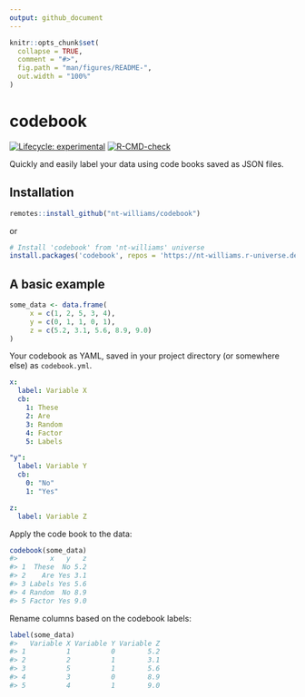 ```yaml
---
output: github_document
---
```


<!-- README.md is generated from README.Rmd. Please edit that file -->

```r
knitr::opts_chunk$set(
  collapse = TRUE,
  comment = "#>",
  fig.path = "man/figures/README-",
  out.width = "100%"
)
```

# codebook

<!-- badges: start -->
[![Lifecycle: experimental](https://img.shields.io/badge/lifecycle-experimental-orange.svg)](https://lifecycle.r-lib.org/articles/stages.html#experimental)
[![R-CMD-check](https://github.com/nt-williams/dictionary/workflows/R-CMD-check/badge.svg)](https://github.com/nt-williams/dictionary/actions)
<!-- badges: end -->

Quickly and easily label your data using code books saved as JSON files. 

## Installation

```r
remotes::install_github("nt-williams/codebook")
```

or

```r
# Install 'codebook' from 'nt-williams' universe
install.packages('codebook', repos = 'https://nt-williams.r-universe.dev')
```

## A basic example

```r
some_data <- data.frame(
     x = c(1, 2, 5, 3, 4),
     y = c(0, 1, 1, 0, 1), 
     z = c(5.2, 3.1, 5.6, 8.9, 9.0)
)
```

Your codebook as YAML, saved in your project directory (or somewhere else) as `codebook.yml`.

```yaml
x:
  label: Variable X
  cb:
    1: These
    2: Are
    3: Random
    4: Factor
    5: Labels

"y":
  label: Variable Y
  cb:
    0: "No"
    1: "Yes"

z:
  label: Variable Z
```

Apply the code book to the data:

```r
codebook(some_data)
#>        x   y   z
#> 1  These  No 5.2
#> 2    Are Yes 3.1
#> 3 Labels Yes 5.6
#> 4 Random  No 8.9
#> 5 Factor Yes 9.0
```

Rename columns based on the codebook labels:

```r
label(some_data)
#>   Variable X Variable Y Variable Z
#> 1          1          0        5.2
#> 2          2          1        3.1
#> 3          5          1        5.6
#> 4          3          0        8.9
#> 5          4          1        9.0
```

